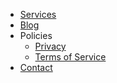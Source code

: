 - [Services](/services) 
- [Blog](/blog)
- Policies
    - [Privacy](/privacy)
    - [Terms of Service](/terms-of-service)
- [Contact](/contact)
